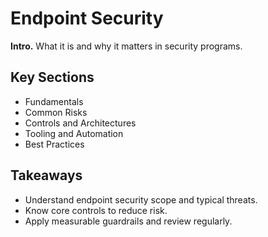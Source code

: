 # Endpoint Security

**Intro.** What it is and why it matters in security programs.

## Key Sections
- Fundamentals
- Common Risks
- Controls and Architectures
- Tooling and Automation
- Best Practices

## Takeaways
- Understand endpoint security scope and typical threats.
- Know core controls to reduce risk.
- Apply measurable guardrails and review regularly.
